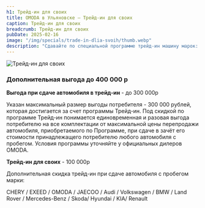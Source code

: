 ```yaml
---
h1: Трейд-ин для своих
title: OMODA в Ульяновске — Трейд-ин для своих
caption: Трейд-ин для своих
breadcrumb: Трейд-ин для своих
pubDate: 2025-02-16
image: "/img/specials/trade-in-dlia-svoih/thumb.webp"
description: "Сдавайте по специальной программе трейд-ин машину марок: CHERY / EXEED / OMODA / JAECOO / Audi / Volkswagen / BMW / Land Rover / Mercedes-Benz / Skoda и получайте максимальную скидку до 400 000 руб. для покупки новой OMODA!"
---
```



<picture>
	<img src="/img/specials/trade-in-dlia-svoih/1.webp" class="w-full mb-10" alt="Трейд-ин для своих" />
</picture>

### **Дополнительная выгода до 400 000 р**

**Выгода при сдаче автомобиля в трейд-ин** - до 300 000р

Указан максимальный размер выгоды потребителя - 300 000 рублей, которая достигается за счет программы Трейд-ин. Под скидкой по программе Трейд-ин понимается единовременная и разовая выгода потребителю на все комплектации от максимальной цены перепродажи автомобиля, приобретаемого по Программе, при сдаче в зачёт его стоимости принадлежащего потребителю любого автомобиля с пробегом. Условия программы уточняйте у официальных дилеров OMODA.

**Трейд-ин для своих** - 100 000р

Дополнительная скидка трейд-ин при сдаче автомобиля с пробегом марки:

CHERY / EXEED / OMODA / JAECOO / Audi / Volkswagen / BMW / Land Rover / Mercedes-Benz / Skoda/ Hyundai / KIA/ Renault 

<SpecialSalonsInfo dataFormName="Узнать подробнее. Трейд-ин для своих" />